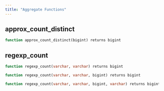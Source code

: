 ```yaml
---
title: "Aggregate Functions"
---
```


## approx_count_distinct
```sql
function approx_count_distinct(bigint) returns bigint
```


## regexp_count
```sql
function regexp_count(varchar, varchar) returns bigint
```


```sql
function regexp_count(varchar, varchar, bigint) returns bigint
```


```sql
function regexp_count(varchar, varchar, bigint, varchar) returns bigint
```



